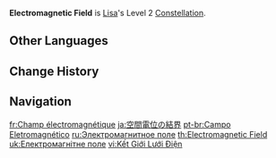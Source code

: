 {{Constellation Infobox
|image       = Constellation Electromagnetic Field.png
|description = Holding [[Violet Arc]] has the following effects:
*Increases DEF by 25%.
*Increases Lisa's [[Interruption Resistance|resistance to interruption]].
|level       = 2
|character   = Lisa
|utility1    = Interruption Resistance
|utility2    = DEF Increase
}}
'''Electromagnetic Field''' is [[Lisa]]'s Level 2 [[Constellation]].

==Other Languages==
{{Other Languages
|en      = Electromagnetic Field
|zhs     = 空间电势结界
|zhs_rm  = Kōngjiān Diànshì Jiéjiè
|zht     = 空間電勢結界
|zht_rm  = Kōngjiān Diànshì Jiéjiè
|zh_tl   = 
|ja      = 空間電位の結界
|ja_rm   = Kuukan Den'i no Kekkai
|ja_tl   = Boundary of Electric Potential Space
|ko      = 공간 전위 결계
|ko_tl   = Boundary of Electric Potential Space
|es      = Campo electromagnético
|es_tl   = Electromagnetic Field
|fr      = Champ électromagnétique
|fr_tl   = Electromagnetic Field
|ru      = Электромагнитное поле
|ru_tl   = Electromagnetic Field
|th      = Electromagnetic Field
|vi      = Kết Giới Lưới Điện
|vi_tl   = Bounded Electrical Grid
|de      = Elektrisierter Raum
|de_tl   = Electrified Space
|id      = Electromagnetic Field
|pt      = Campo Eletromagnético
|pt_tl   = Electromagnetic Field
|tr      = Elektromanyetik Alan
|tr_tl   = Electromagnetic Field
|it      = Campo elettromagnetico
|it_tl   = Electromagnetic Field
}}

==Change History==
{{Change History|1.0}}

==Navigation==
{{Talent Navbox|Lisa}}

[[fr:Champ électromagnétique]]
[[ja:空間電位の結界]]
[[pt-br:Campo Eletromagnético]]
[[ru:Электромагнитное поле]]
[[th:Electromagnetic Field]]
[[uk:Електромагнітне поле]]
[[vi:Kết Giới Lưới Điện]]